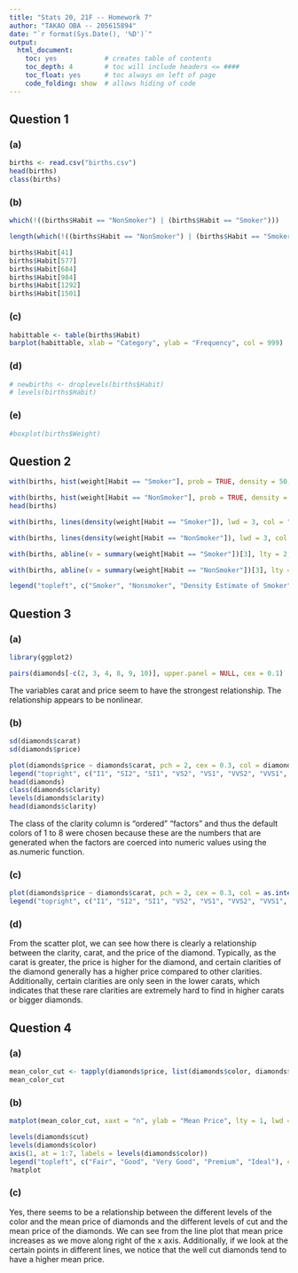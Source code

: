 ```yaml
---
title: "Stats 20, 21F -- Homework 7"
author: "TAKAO OBA -- 205615894"
date: "`r format(Sys.Date(), '%D')`"
output:
  html_document:
    toc: yes            # creates table of contents
    toc_depth: 4        # toc will include headers <= ####
    toc_float: yes      # toc always on left of page
    code_folding: show  # allows hiding of code
---
```


## Question 1

### (a)

```r
births <- read.csv("births.csv")
head(births)
class(births)
```
### (b)

```r
which(!((births$Habit == "NonSmoker") | (births$Habit == "Smoker")))

length(which(!((births$Habit == "NonSmoker") | (births$Habit == "Smoker"))))

births$Habit[41]
births$Habit[577]
births$Habit[684]
births$Habit[984]
births$Habit[1292]
births$Habit[1501]
```

### (c)

```r
habittable <- table(births$Habit)
barplot(habittable, xlab = "Category", ylab = "Frequency", col = 999)
```

### (d)

```r
# newbirths <- droplevels(births$Habit)
# levels(births$Habit)
```

### (e)

```r
#boxplot(births$Weight)
```

## Question 2

```r
with(births, hist(weight[Habit == "Smoker"], prob = TRUE, density = 50, col = "green", xlab = "Weight (in ounces)", main = "Histogram of Weight by\ntheir Mother's Smoking Habit", xlim = range(weight)))

with(births, hist(weight[Habit == "NonSmoker"], prob = TRUE, density = 40, col = "red", add = TRUE))
head(births)

with(births, lines(density(weight[Habit == "Smoker"]), lwd = 3, col = "green"))

with(births, lines(density(weight[Habit == "NonSmoker"]), lwd = 3, col = "red"))

with(births, abline(v = summary(weight[Habit == "Smoker"])[3], lty = 2, lwd = 3, col = "green"))

with(births, abline(v = summary(weight[Habit == "NonSmoker"])[3], lty = 2, lwd = 3, col = "red"))

legend("topleft", c("Smoker", "Nonsmoker", "Density Estimate of Smoker", "Density Estimate of Nonsmoker", "Median of Smoker", "Median of Nonsmoker"), density = c(50, 40, NA, NA, NA, NA), fill = c("green", "red", 0, 0, 0, 0), border = c(1, 1, NA, NA, NA, NA), lty = c(NA, NA, 1, 1, 2, 2), lwd = c(NA, NA, 3, 3, 2, 2), col = c(NA, NA, "red", "green", "red", "green"), inset = 0.01)


```

## Question 3

### (a)

```r
library(ggplot2)

pairs(diamonds[-c(2, 3, 4, 8, 9, 10)], upper.panel = NULL, cex = 0.1)

```

The variables carat and price seem to have the strongest relationship. The relationship appears to be nonlinear.

### (b)

```r
sd(diamonds$carat)
sd(diamonds$price)

plot(diamonds$price ~ diamonds$carat, pch = 2, cex = 0.3, col = diamonds$clarity, xlab = "Carat", ylab = "Price", main = "Relationship between\nCarat and Price of Diamonds")
legend("topright", c("I1", "SI2", "SI1", "VS2", "VS1", "VVS2", "VVS1", "IF"), pch = 2, cex = 1, col = c(1, 2, 3, 4, 5, 6, 7, 8))
head(diamonds)
class(diamonds$clarity)
levels(diamonds$clarity)
head(diamonds$clarity)
```

The class of the clarity column is "ordered" "factors" and thus the default colors of 1 to 8 were chosen because these are the numbers that are generated when the factors are coerced into numeric values using the as.numeric function. 

### (c)

```r
plot(diamonds$price ~ diamonds$carat, pch = 2, cex = 0.3, col = as.integer(diamonds$clarity)[c(1, 2, 3, 4, 5, 6, 7, 8)], xlab = "Carat", ylab = "Price", main = "Relationship between\nCarat and Price of Diamonds")
legend("topright", c("I1", "SI2", "SI1", "VS2", "VS1", "VVS2", "VVS1", "IF"), pch = 2, cex = 1, col = as.integer(diamonds$clarity)[c(1, 2, 3, 4, 5, 6, 7, 8)])

```


### (d)
From the scatter plot, we can see how there is clearly a relationship between the clarity, carat, and the price of the diamond. Typically, as the carat is greater, the price is higher for the diamond, and certain clarities of the diamond generally has a higher price compared to other clarities. Additionally, certain clarities are only seen in the lower carats, which indicates that these rare clarities are extremely hard to find in higher carats or bigger diamonds.


## Question 4

### (a)

```r
mean_color_cut <- tapply(diamonds$price, list(diamonds$color, diamonds$cut), mean)
mean_color_cut
```

### (b)

```r
matplot(mean_color_cut, xaxt = "n", ylab = "Mean Price", lty = 1, lwd = 2, pch = 1)

levels(diamonds$cut)
levels(diamonds$color)
axis(1, at = 1:7, labels = levels(diamonds$color))
legend("topleft", c("Fair", "Good", "Very Good", "Premium", "Ideal"), col = c(1, 2, 3, 4, 5), pch = 1, lwd = 2)
?matplot
```


### (c)

Yes, there seems to be a relationship between the different levels of the color and the mean price of diamonds and the different levels of cut and the mean price of the diamonds. We can see from the line plot that mean price increases as we move along right of the x axis. Additionally, if we look at the certain points in different lines, we notice that the well cut diamonds tend to have a higher mean price.

